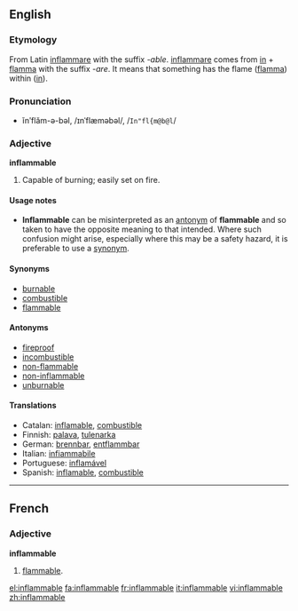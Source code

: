 ==English==

===Etymology===
From Latin [[inflammare]] with the suffix ''-able''. [[inflammare]] comes from [[in]] + [[flamma]] with the suffix ''-are''. It means that something has the flame ([[flamma]]) within ([[in]]).

===Pronunciation===
*ĭnʹflăm-ə-bəl, /ɪnˈflæməbəl/, /<tt>In"fl{m@b@l</tt>/

===Adjective===
'''inflammable'''
# Capable of burning; easily set on fire.

====Usage notes====
*'''Inflammable''' can be misinterpreted as an [[antonym]] of  '''flammable''' and so taken to have the opposite meaning to that intended. Where such confusion might arise, especially where this may be a safety hazard, it is preferable to use a [[synonym]].

====Synonyms====
*[[burnable]]
*[[combustible]]
*[[flammable]]

====Antonyms====
*[[fireproof]]
*[[incombustible]]
*[[non-flammable]]
*[[non-inflammable]]
*[[unburnable]]

====Translations====
*Catalan: [[inflamable]], [[combustible]]
*Finnish: [[palava]], [[tulenarka]]
*German: [[brennbar]], [[entflammbar]]
*Italian: [[infiammabile]]
*Portuguese: [[inflamável]]
*Spanish: [[inflamable]], [[combustible]]

----

==French==

===Adjective===
'''inflammable'''
# [[flammable]].


[[el:inflammable]]
[[fa:inflammable]]
[[fr:inflammable]]
[[it:inflammable]]
[[vi:inflammable]]
[[zh:inflammable]]